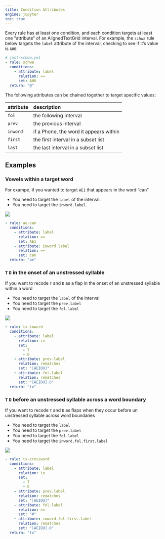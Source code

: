 ```yaml
---
title: Condition Attributes
engine: jupyter
toc: true
---
```


Every rule has at least one condition, and each condition targets at least one "attribute" of an AlignedTextGrid interval. For example, the `schwa` rule below targets the `label` attribute of the interval, checking to see if it's value is `AH0`.

```yaml
# just-schwa.yml
- rule: schwa
  conditions:
    - attribute: label
      relation: ==
      set: AH0
  return: "@"
```

The following attributes can be chained together to target specific values:

|  attribute | description |
| :---- | :---- | 
| `fol` | the following interval |
| `prev` | the previous interval |
| `inword` | if a Phone, the word it appears within |
| `first` | the first interval in a subset list |
| `last` | the last interval in a subset list |

## Examples

### Vowels within a target word

For exampe, if you wanted to target `AE1` that appears in the word "can"

- You need to target the `label` of the interval.
- You need to target the `inword.label`.


![](assets/inword1.svg){fig-align="center"}

```yaml
- rule: ae-can
  conditions:
    - attribute: label
      relation: ==
      set: AE1
    - attribute: inword.label
      relation: ==
      set: can
  return: "ae"
```


### `T` `D` in the onset of an unstressed syllable

If you want to recode `T` and `D` as a flap in the onset of an unstressed syllable within a word

- You need to target the `label` of the interval
- You need to target the `prev.label`
- You need to target the `fol.label`

![](assets/fol_prev.svg){fig-align="center"}

```yaml
- rule: tx-inword
  conditions:
    - attribute: label
      relation: in
      set: 
        - T
        - D
    - attribute: prev.label
      relation: rematches
      set: "[AEIOU]"
    - attribute: fol.label
      relation: rematches
      set: "[AEIOU].0"      
  return: "tx"
```


### `T` `D` before an unstressed syllable across a word boundary

If you want to recode `T` and `D` as flaps when they occur before un unstressed syllable across word boundaries

- You need to target the `label`
- You need to target the `prev.label`
- You need to target the `fol.label`
- You need to target the `inword.fol.first.label`

![](assets/fol_word.svg){fig-align="center"}

```yaml
- rule: tx-crossword
  conditions:
    - attribute: label
      relation: in
      set: 
        - T
        - D
    - attribute: prev.label
      relation: rematches
      set: "[AEIOU]"
    - attribute: fol.label
      relation: ==
      set: "#"    
    - attribute: inword.fol.first.label
      relation: rematches  
      set: "[AEIOU].0"
  return: "tx"
```
